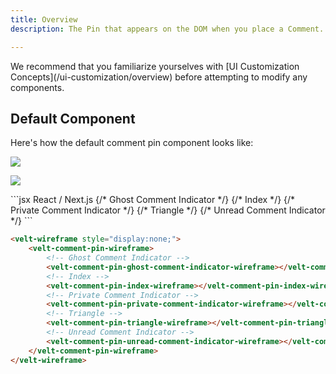 ```yaml
---
title: Overview
description: The Pin that appears on the DOM when you place a Comment.

---
```

<Note>
We recommend that you familiarize yourselves with [UI Customization Concepts](/ui-customization/overview) before attempting to modify any components.
</Note>

## Default Component
Here's how the default comment pin component looks like:

![](/images/comment-pin-light.png)

![](/images/comment-pin-all-states-light.png)


<RequestExample>
```jsx React / Next.js
<VeltWireframe>
    <VeltCommentPinWireframe>
        {/* Ghost Comment Indicator */}
        <VeltCommentPinWireframe.GhostCommentIndicator/>
        {/* Index */}
        <VeltCommentPinWireframe.Index/>
        {/* Private Comment Indicator */}
        <VeltCommentPinWireframe.PrivateCommentIndicator/>
        {/* Triangle */}
        <VeltCommentPinWireframe.Triangle/>
        {/* Unread Comment Indicator */}
        <VeltCommentPinWireframe.UnreadCommentIndicator/>
    </VeltCommentPinWireframe>
</VeltWireframe>
```


```HTML HTML
<velt-wireframe style="display:none;">
    <velt-comment-pin-wireframe>
        <!-- Ghost Comment Indicator -->
        <velt-comment-pin-ghost-comment-indicator-wireframe></velt-comment-pin-ghost-comment-indicator-wireframe>
        <!-- Index -->
        <velt-comment-pin-index-wireframe></velt-comment-pin-index-wireframe>
        <!-- Private Comment Indicator -->
        <velt-comment-pin-private-comment-indicator-wireframe></velt-comment-pin-private-comment-indicator-wireframe>
        <!-- Triangle -->
        <velt-comment-pin-triangle-wireframe></velt-comment-pin-triangle-wireframe>
        <!-- Unread Comment Indicator -->
        <velt-comment-pin-unread-comment-indicator-wireframe></velt-comment-pin-unread-comment-indicator-wireframe>
    </velt-comment-pin-wireframe>
</velt-wireframe>
```
</RequestExample>